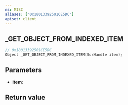 ```yaml
---
ns: MISC
aliases: ["0x18013392501CE5DC"]
apiset: client
---
```

## _GET_OBJECT_FROM_INDEXED_ITEM

```c
// 0x18013392501CE5DC
Object _GET_OBJECT_FROM_INDEXED_ITEM(ScrHandle item);
```


## Parameters
* **item**:

## Return value